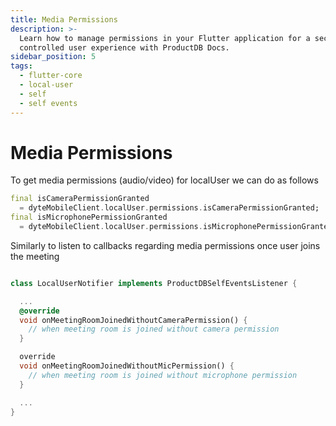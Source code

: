 ```yaml
---
title: Media Permissions
description: >-
  Learn how to manage permissions in your Flutter application for a secure and
  controlled user experience with ProductDB Docs.
sidebar_position: 5
tags:
  - flutter-core
  - local-user
  - self
  - self events
---
```


# Media Permissions

To get media permissions (audio/video) for localUser we can do as follows

```dart
final isCameraPermissionGranted
  = dyteMobileClient.localUser.permissions.isCameraPermissionGranted;
final isMicrophonePermissionGranted
  = dyteMobileClient.localUser.permissions.isMicrophonePermissionGranted;
```

Similarly to listen to callbacks regarding media permissions once user joins
the meeting

```dart

class LocalUserNotifier implements ProductDBSelfEventsListener {

  ...
  @override
  void onMeetingRoomJoinedWithoutCameraPermission() {
    // when meeting room is joined without camera permission
  }

  override
  void onMeetingRoomJoinedWithoutMicPermission() {
    // when meeting room is joined without microphone permission
  }

  ...
}
```

<head>
  <title>Flutter Core Media Permissions</title>
  <meta
    name="description"
    content="Learn how to manage permissions in your Flutter application for a secure and controlled user experience with ProductDB Docs."
  />
</head>
